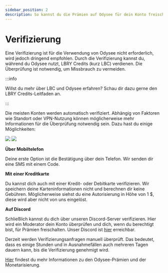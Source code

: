 ---
sidebar_position: 2
description: So kannst du die Prämien auf Odysee für dein Konto freischalten.
---

# Verifizierung

Eine Verifizierung ist für die Verwendung von Odysee nicht erforderlich, wird jedoch dringend empfohlen. Durch die Verifizierung kannst du, während du Odysee nutzt, LBRY Credits (kurz LBC) verdienen. Die Überprüfung ist notwendig, um Missbrauch zu vermeiden.

:::info

Willst du mehr über LBC und Odysee erfahren? Schau dir dazu gerne den LBRY Credits-Leitfaden an.

:::

Die meisten Konten werden automatisch verifiziert. Abhängig von Faktoren wie Standort oder VPN-Nutzung können möglicherweise mehr Informationen für die Überprüfung notwendig sein. Dazu hast du einige Möglichkeiten:

![](/img/de/verify_to_earn_site_dark.png#dark)
![](/img/de/verify_to_earn_site_light.png#light)

**Über Mobiltelefon**

Deine erste Option ist die Bestätigung über dein Telefon. Wir senden dir eine SMS mit einem Code.

**Mit einer Kreditkarte** 

Du kannst dich auch mit einer Kredit- oder Debitkarte verifizieren. Wir speichern deine Karteninformationen nicht und berechnen dir keine Gebühren. Möglicherweise siehst du eine Autorisierung in Höhe von 1 $, diese wird aber nicht von uns eingelöst.

**Auf Discord**

Schließlich kannst du dich über unseren Discord-Server verifizieren. Hier wird ein Moderator dein Konto überprüfen und dich, wenn du berechtigt bist, für Prämien freischalten. Unser Discord ist [hier](https://discord.com/invite/sWedwsNWjX) erreichbar.

Derzeit werden Verifizierungsanfragen manuell überprüft. Das bedeutet, dass es einige Stunden und in Ausnahmefällen auch mehreren Tagen dauern kann, bis die Verifizierung genehmigt wird.

[Hier](http://chihuahuaspin.com) findest du mehr Informationen zu den Odysee-Prämien und der Monetarisierung.
